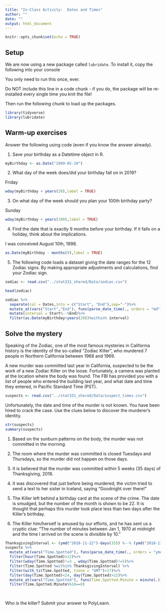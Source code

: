 ```yaml
---
title: "In-Class Activity:  Dates and Times"
author: ""
date: ""
output: html_document
---
```


```r
knitr::opts_chunk$set(echo = TRUE)
```
## Setup

We are now using a new package called `lubridate`.  To install it, copy the following into your console

You only need to run this once, ever.

Do NOT include this line in a code chunk - if you do, the package will be re-installed every single time you knit the file!

Then run the following chunk to load up the packages.

```r

library(tidyverse)
library(lubridate)
```


## Warm-up exercises

Answer the following using code (even if you know the answer already).

1. Save your birthday as a Datetime object in R.

```r
myBirthday <- as.Date("1999-05-10")
```


2. What day of the week does/did your birthday fall on in 2019?

Friday

```r
wday(myBirthday + years(20),label = TRUE)
```


3. On what day of the week should you plan your 100th birthday party?

Sunday

```r
wday(myBirthday + years(100),label = TRUE)
```

4. Find the date that is exactly 9 months before your birthday.  If it falls on a holiday, think about the implications.

I was conceived August 10th, 1998.

```r

as.Date(myBirthday - months(9),label = TRUE)

```


5. The following code loads a dataset giving the date ranges for the 12 Zodiac signs.  By making appropriate adjustments and calculations, find your Zodiac sign.

```r
zodiac <- read.csv("../stat331_shared/Data/zodiac.csv")
```

```r
head(zodiac)
```
```r

 
zodiac %>%
  separate(col = Dates,into = c("Start", "End"),sep="-")%>%
  mutate_at(vars("Start","End"), funs(parse_date_time(., orders = "md")))%>%
  mutate(interval = Start%--%End)%>%
  filter(as.Date(myBirthday+years(20))%within% interval)
```

## Solve the mystery

Speaking of the Zodiac, one of the most famous mysteries in California history is the identity of the so-called "Zodiac Killer", who murdered 7 people in Northern California between 1968 and 1969.

A new murder was committed last year in California, suspected to be the work of a new Zodiac Killer on the loose.  Fortunately, a camera was planted at the location where the body was found.  The FBI has provided you with a list of people who entered the building last year, and what date and time they entered, in Pacific Standard Time (PST).


```r
suspects <- read.csv("../stat331_shared/Data/suspect_times.csv")
```

Unfortunately, the date and time of the murder is not known.  You have been hired to crack the case.  Use the clues below to discover the murderer's identity.
```r
str(suspects)
summary(suspects)
```


1. Based on the sunburn patterns on the body, the murder was not committed in the morning.

2. The room where the murder was committed is closed Tuesdays and Thursdays, so the murder did not happen on those days.

3. It is believed that the murder was committed within 5 weeks (35 days) of Thanksgiving, 2018. 

4. It was discovered that just before being murdered, the victim tried to send a text to her sister in Iceland, saying "Goodnight over there!"

5. The Killer left behind a birthday card at the scene of the crime.  The date is smudged, but the number of the month is shown to be 22.  It is thought that perhaps this murder took place less than two days after the Killer's birthday.

6. The Killer him/herself is amused by our efforts, and he has sent us a cryptic clue:  "The number of minutes between Jan 1, 1970 at midnight and the time I arrived on the scene is divisible by 10."

```r
ThanksgivingInterval <- (ymd("2018-11-22")-days(35)) %--% (ymd("2018-11-22")+days(35))
suspects %>%
  mutate_at(vars("Time.Spotted"), funs(parse_date_time(., orders = "ymdhms")))%>%
  filter(hour(Time.Spotted)>12)%>%
  filter(wday(Time.Spotted)!=3 , wday(Time.Spotted)!=5)%>%
  filter(Time.Spotted %within% ThanksgivingInterval) %>%
  filter(with_tz(Time.Spotted, tzone = "GMT")>17)%>%
  filter(day(Time.Spotted)<24, day(Time.Spotted)>22)%>%
  mutate_at(vars("Time.Spotted"), funs(Time.Spotted.Minute = minute(.)))%>%
  filter(Time.Spotted.Minute%%10==0)
  
         

```


Who is the killer?  Submit your answer to PolyLearn.





